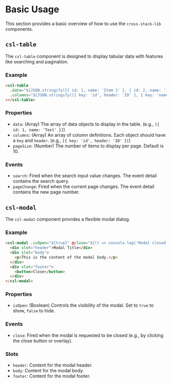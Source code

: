 # Basic Usage

This section provides a basic overview of how to use the `cross-stack-lib` components.

## `csl-table`

The `csl-table` component is designed to display tabular data with features like searching and pagination.

### Example

```html
<csl-table
  .data="${JSON.stringify([{ id: 1, name: 'Item 1' }, { id: 2, name: 'Item 2' }])}"
  .columns="${JSON.stringify([{ key: 'id', header: 'ID' }, { key: 'name', header: 'Name' }])}"
></csl-table>
```

### Properties

-   `data`: (Array) The array of data objects to display in the table. (e.g., `[{ id: 1, name: 'Test' }]`)
-   `columns`: (Array) An array of column definitions. Each object should have a `key` and `header`. (e.g., `[{ key: 'id', header: 'ID' }]`)
-   `pageSize`: (Number) The number of items to display per page. Default is 10.

### Events

-   `search`: Fired when the search input value changes. The event detail contains the search query.
-   `pageChange`: Fired when the current page changes. The event detail contains the new page number.

## `csl-modal`

The `csl-modal` component provides a flexible modal dialog.

### Example

```html
<csl-modal .isOpen="${true}" @close="${() => console.log('Modal closed')}">
  <div slot="header">Modal Title</div>
  <div slot="body">
    <p>This is the content of the modal body.</p>
  </div>
  <div slot="footer">
    <button>Close</button>
  </div>
</csl-modal>
```

### Properties

-   `isOpen`: (Boolean) Controls the visibility of the modal. Set to `true` to show, `false` to hide.

### Events

-   `close`: Fired when the modal is requested to be closed (e.g., by clicking the close button or overlay).

### Slots

-   `header`: Content for the modal header.
-   `body`: Content for the modal body.
-   `footer`: Content for the modal footer.
